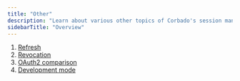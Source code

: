 ```yaml
---
title: "Other"
description: "Learn about various other topics of Corbado's session management."
sidebarTitle: "Overview"
---
```


1. [Refresh](/sessions/other/refresh)
2. [Revocation](/sessions/other/revocation)
3. [OAuth2 comparison](/sessions/other/oauth2-comparison)
4. [Development mode](/sessions/other/development-mode)
